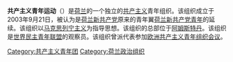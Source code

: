 {{unreferenced|time=2016-08-23T09:33:27+00:00}}
'''共产主义青年运动'''（{{lang-nl|Communistische Jongeren Beweging}}）是[[荷兰|荷兰]]的一个独立的[[共产主义|共产主义]]青年组织。该组织成立于2003年9月21日，被认为是[[荷兰新共产党|荷兰新共产党]]原来的青年翼[[荷兰新共产党青年|荷兰新共产党青年]]的延续。该组织以[[马克思列宁主义|马克思列宁主义]]为指导思想。该组织的总部位于[[阿姆斯特丹|阿姆斯特丹]]。该组织是[[世界民主青年联盟|世界民主青年联盟]]的观察员。该组织曾派代表参加[[欧洲共产主义青年组织会议|欧洲共产主义青年组织会议]]。

[[Category:共产主义青年团|Category:共产主义青年团]]
[[Category:荷兰政治组织|Category:荷兰政治组织]]
